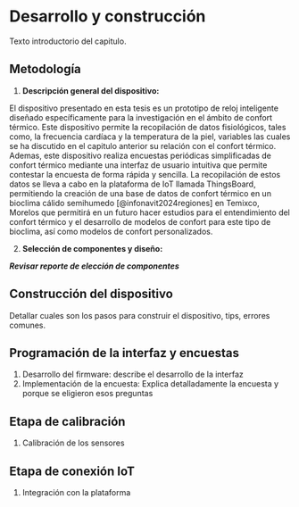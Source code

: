 # Desarrollo y construcción

Texto introductorio del capitulo.

## Metodología
1. **Descripción general del dispositivo:**


El dispositivo presentado en esta tesis es un prototipo de reloj inteligente diseñado específicamente para la investigación en el ámbito de confort térmico. Este dispositivo permite la recopilación de datos fisiológicos, tales como, la frecuencia cardíaca y la temperatura de la piel, variables las cuales se ha discutido en el capitulo anterior su relación con el confort térmico. Ademas, este dispositivo realiza encuestas periódicas simplificadas de confort térmico mediante una interfaz de usuario intuitiva que permite contestar la encuesta de forma rápida y sencilla. La recopilación de estos datos se lleva a cabo en la plataforma de IoT llamada ThingsBoard, permitiendo la creación de una base de datos de confort térmico en un bioclima cálido semihumedo [@infonavit2024regiones] en Temixco, Morelos que permitirá en un futuro hacer estudios para el entendimiento del confort térmico y el desarrollo de modelos de confort para este tipo de bioclima, así como modelos de confort personalizados.

2. **Selección de componentes y diseño:** 

***Revisar reporte de elección de componentes***

## Construcción del dispositivo
Detallar cuales son los pasos para construir el dispositivo, tips, errores comunes.

## Programación de la interfaz y encuestas

1. Desarrollo del firmware: describe el desarrollo de la interfaz
2. Implementación de la encuesta: Explica detalladamente la encuesta y porque se eligieron esos preguntas

## Etapa de calibración
1. Calibración de los sensores 

## Etapa de conexión IoT
1. Integración con la plataforma